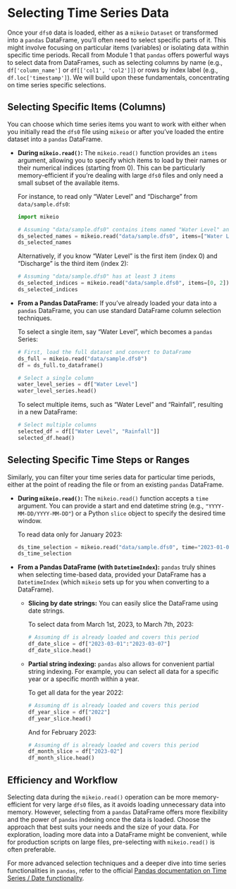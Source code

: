 # Selecting Time Series Data

Once your `dfs0` data is loaded, either as a `mikeio` `Dataset` or transformed into a `pandas` DataFrame, you'll often need to select specific parts of it. This might involve focusing on particular items (variables) or isolating data within specific time periods. Recall from Module 1 that `pandas` offers powerful ways to select data from DataFrames, such as selecting columns by name (e.g., `df['column_name']` or `df[['col1', 'col2']]`) or rows by index label (e.g., `df.loc['timestamp']`). We will build upon these fundamentals, concentrating on time series specific selections.

## Selecting Specific Items (Columns)

You can choose which time series items you want to work with either when you initially read the `dfs0` file using `mikeio` or after you've loaded the entire dataset into a `pandas` DataFrame.

*   **During `mikeio.read()`:**
    The `mikeio.read()` function provides an `items` argument, allowing you to specify which items to load by their names or their numerical indices (starting from 0). This can be particularly memory-efficient if you're dealing with large `dfs0` files and only need a small subset of the available items.

    For instance, to read only "Water Level" and "Discharge" from `data/sample.dfs0`:

    ```python
    import mikeio
    
    # Assuming "data/sample.dfs0" contains items named "Water Level" and "Discharge"
    ds_selected_names = mikeio.read("data/sample.dfs0", items=["Water Level", "Discharge"])
    ds_selected_names
    ```

    Alternatively, if you know "Water Level" is the first item (index 0) and "Discharge" is the third item (index 2):

    ```python
    # Assuming "data/sample.dfs0" has at least 3 items
    ds_selected_indices = mikeio.read("data/sample.dfs0", items=[0, 2])
    ds_selected_indices
    ```

*   **From a Pandas DataFrame:**
    If you've already loaded your data into a `pandas` DataFrame, you can use standard DataFrame column selection techniques.

    To select a single item, say "Water Level", which becomes a `pandas` Series:

    ```python
    # First, load the full dataset and convert to DataFrame
    ds_full = mikeio.read("data/sample.dfs0")
    df = ds_full.to_dataframe()
    
    # Select a single column
    water_level_series = df["Water Level"]
    water_level_series.head()
    ```

    To select multiple items, such as "Water Level" and "Rainfall", resulting in a new DataFrame:

    ```python
    # Select multiple columns
    selected_df = df[["Water Level", "Rainfall"]]
    selected_df.head()
    ```

## Selecting Specific Time Steps or Ranges

Similarly, you can filter your time series data for particular time periods, either at the point of reading the file or from an existing `pandas` DataFrame.

*   **During `mikeio.read()`:**
    The `mikeio.read()` function accepts a `time` argument. You can provide a start and end datetime string (e.g., `"YYYY-MM-DD/YYYY-MM-DD"`) or a Python `slice` object to specify the desired time window.

    To read data only for January 2023:

    ```python
    ds_time_selection = mikeio.read("data/sample.dfs0", time="2023-01-01/2023-01-31")
    ds_time_selection
    ```

*   **From a Pandas DataFrame (with `DatetimeIndex`):**
    `pandas` truly shines when selecting time-based data, provided your DataFrame has a `DatetimeIndex` (which `mikeio` sets up for you when converting to a DataFrame).
    *   **Slicing by date strings:** You can easily slice the DataFrame using date strings.

        To select data from March 1st, 2023, to March 7th, 2023:

        ```python
        # Assuming df is already loaded and covers this period
        df_date_slice = df["2023-03-01":"2023-03-07"]
        df_date_slice.head()
        ```

    *   **Partial string indexing:** `pandas` also allows for convenient partial string indexing. For example, you can select all data for a specific year or a specific month within a year.

        To get all data for the year 2022:

        ```python
        # Assuming df is already loaded and covers this period
        df_year_slice = df["2022"]
        df_year_slice.head()
        ```

        And for February 2023:

        ```python
        # Assuming df is already loaded and covers this period
        df_month_slice = df["2023-02"]
        df_month_slice.head()
        ```

::: {.callout-note}
## Efficiency and Workflow
Selecting data during the `mikeio.read()` operation can be more memory-efficient for very large `dfs0` files, as it avoids loading unnecessary data into memory. However, selecting from a `pandas` DataFrame offers more flexibility and the power of `pandas` indexing once the data is loaded. Choose the approach that best suits your needs and the size of your data. For exploration, loading more data into a DataFrame might be convenient, while for production scripts on large files, pre-selecting with `mikeio.read()` is often preferable.
:::

For more advanced selection techniques and a deeper dive into time series functionalities in `pandas`, refer to the official [Pandas documentation on Time Series / Date functionality](https://pandas.pydata.org/pandas-docs/stable/user_guide/timeseries.html).